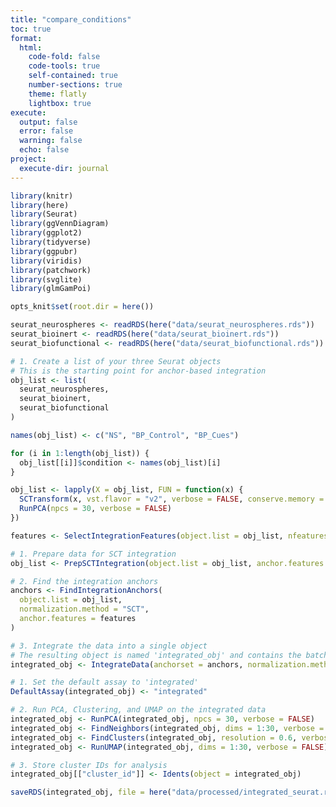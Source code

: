 ```yaml
---
title: "compare_conditions"
toc: true
format:
  html:
    code-fold: false
    code-tools: true
    self-contained: true
    number-sections: true
    theme: flatly
    lightbox: true
execute: 
  output: false
  error: false
  warning: false
  echo: false
project:
  execute-dir: journal
---
```


```r
library(knitr)
library(here)
library(Seurat)
library(ggVennDiagram)
library(ggplot2)
library(tidyverse)
library(ggpubr)
library(viridis)
library(patchwork)
library(svglite)
library(glmGamPoi)

opts_knit$set(root.dir = here())
```

```r
seurat_neurospheres <- readRDS(here("data/seurat_neurospheres.rds"))
seurat_bioinert <- readRDS(here("data/seurat_bioinert.rds"))
seurat_biofunctional <- readRDS(here("data/seurat_biofunctional.rds"))
```

```r
# 1. Create a list of your three Seurat objects
# This is the starting point for anchor-based integration
obj_list <- list(
  seurat_neurospheres,
  seurat_bioinert,
  seurat_biofunctional
)

names(obj_list) <- c("NS", "BP_Control", "BP_Cues")

for (i in 1:length(obj_list)) {
  obj_list[[i]]$condition <- names(obj_list)[i]
}

obj_list <- lapply(X = obj_list, FUN = function(x) {
  SCTransform(x, vst.flavor = "v2", verbose = FALSE, conserve.memory = TRUE) %>%
  RunPCA(npcs = 30, verbose = FALSE)
})

features <- SelectIntegrationFeatures(object.list = obj_list, nfeatures = 2000)
```

```r
# 1. Prepare data for SCT integration
obj_list <- PrepSCTIntegration(object.list = obj_list, anchor.features = features)

# 2. Find the integration anchors
anchors <- FindIntegrationAnchors(
  object.list = obj_list,
  normalization.method = "SCT",
  anchor.features = features
)

# 3. Integrate the data into a single object
# The resulting object is named 'integrated_obj' and contains the batch-corrected 'integrated' assay.
integrated_obj <- IntegrateData(anchorset = anchors, normalization.method = "SCT")
```

```r
# 1. Set the default assay to 'integrated'
DefaultAssay(integrated_obj) <- "integrated"

# 2. Run PCA, Clustering, and UMAP on the integrated data
integrated_obj <- RunPCA(integrated_obj, npcs = 30, verbose = FALSE)
integrated_obj <- FindNeighbors(integrated_obj, dims = 1:30, verbose = FALSE)
integrated_obj <- FindClusters(integrated_obj, resolution = 0.6, verbose = FALSE)
integrated_obj <- RunUMAP(integrated_obj, dims = 1:30, verbose = FALSE)

# 3. Store cluster IDs for analysis
integrated_obj[["cluster_id"]] <- Idents(object = integrated_obj)
```

```r
saveRDS(integrated_obj, file = here("data/processed/integrated_seurat.rds"))
```

